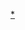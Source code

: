 {{Navbox musical artist
|name       = Twins
|state      = 
|background = group_or_band
|title      = [[Twins]]
|titlestyle = background: #FFFFEB
|bodyclass = hlist

|above = 
* [[鍾欣潼|阿嬌]]
* [[蔡卓妍|阿Sa]] 

|group1 = Single
|list1 =
* [[青春再見 (Twins單曲)|青春再見]]  (2006年)
* [[樂樂福牛 (Twins單曲)|樂樂福牛]]  (2006年)
* [[Colour (Twins單曲)|Colour]] (2008年)
* [[天天夜夜 (Twins單曲)|天天夜夜]] （2016年）
* [[不愛之恩 (Twins單曲)|不愛之恩]] （2016年）
* [[就說我們都是華麗的單身族 (Twins單曲)|就說我們都是華麗的單身族]]（2016年）
* [[有約 (Twins單曲)|有約]] （2017年）

|group2 = 國/粵語EP
|list2 =
* [[Twins (EP)|Twins]] （2001年）
* [[愛情當入樽]] （2001年）
* [[雙生兒 (迷你專輯)|雙生兒]] （2002年）
* [[LOL (EP)|LOL]]（2015年）
* [[花約 (EP)|花約]] （2017年）

|group3 = 粵語專輯
|list3 =
* [[我們的紀念冊]] （2002年）
* [[Amazing Album|Amazing]] （2002年）
* [[Touch of Love (Twins專輯)|Touch of Love]] （2003年）
* [[Evolution (專輯)|Evolution]] （2003年）
* [[Magic (Twins專輯)|Magic]] （2004年）
* [[Girl Power]] （2004年）
* [[Samba!]]（2005年）
* [[一時無兩]]（2005年）
* [[Ho Hoo Tan]] （2006年）
* [[Twins Party]] （2007年）
* [[2 Be Free]] （2012年）

|group4 = 國語專輯
|list4 =
* [[見習愛神]] （2005年）
* [[八十塊環遊世界]]（2006年）
* [[桐話妍語]]（2008年）
* [[3650]]（2011年）

|group5 = 賀歲專輯
|list5 =
* [[四喜臨門喜迎春]]（2004年）
* [[八星報喜賀賀喜]]（2005年）
* [[最愛笑迎鼠]] （2008年）

|group6 = 精選專輯
|list6 =
* [[Happy Together (Twins專輯)|Happy Together]] （2002年）
* [[Such a Better Day]] （2004年）
* [[我們相愛6年|我們相愛6年]] （2007年）
* [[人人彈起 (Twins專輯)|人人彈起]]（2010年）

|group7 =  合演戲劇
|list7 =
* [[齊天大聖孫悟空]] (2002年）
* [[衝上雲霄]] (2002年）
* [[功夫足球]] (2003年）
* [[歡樂元帥]] (2011年）

|group8 =  合演電影
|list8 =
* [[這個夏天有異性]] (2002年）
* [[一碌蔗]] (2002年）
* [[千機變]] (2003年）
* [[愛在陽光下]] (2003年）
* [[鬼馬狂想曲]] (2004年）
* [[見習黑玫瑰]] (2004年）
* [[戀情告急]] (2004年）
* [[千機變II之花都大戰]] (2004年）
* [[大無謂]] (2004年）
* [[蟲不知]] (2005年）
* [[精武家庭]] (2005年）
* [[雙子神偷]] (2007年）
* [[地獄第19層]](2007年）
* [[超級經理人]] (2013年）
* [[仙球大戰]] (2016年）
* [[原諒他77次]] (2017年）

|group9 = 紅館演唱會
|list9 = 
* [[Ichiban興奮演唱會]](2002年)
* [[零四好玩演唱會]] (2003-2004年)
* [[一時無兩演唱會]] (2006年)
* [[人人彈起世界巡迴演唱會|人人彈起演唱會]] (2010年)
* [[Twins LOL Live|Twins LOL Live in HK]] (2015-2016年)

|group10 = 巡迴演唱會
|list10 = 
* [[Ichiban興奮演唱會]]
* [[零四好玩演唱會]]
* 星光遊樂園世界巡迴演唱會
* 環遊世界世界巡迴演唱會
* 我們相愛六年世界巡迴演唱會
* [[人人彈起世界巡迴演唱會]]
* [[Twins LOL Live|Twins LOL Live Around the World]] 

|group11 = 相關條目
|list11 = 
* [[Twins音樂作品|Twins音樂作品列表]]
}}
<noinclude>
[[Category:香港演唱团体模板|{{PAGENAME}}]]
[[Category:Twins|*]]

</noinclude>